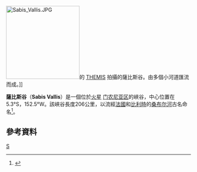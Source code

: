 {{coord|5.3|S|152.5|W|globe:Mars_scale:100000|display=title|name=薩比斯谷（Sabis Vallis）}}
[[Image:Sabis_Vallis.JPG|200px]]的 [[熱輻射成像系統|THEMIS]] 拍攝的薩比斯谷。由多個小河道匯流而成。]]

'''薩比斯谷'''（'''Sabis Vallis'''）是一個位於[[火星|火星]] [[门农尼亚区|门农尼亚区]]的峽谷，中心位置在5.3°S，152.5°W。該峽谷長度206公里，以流經[[法國|法國]]和[[比利時|比利時]]的[[桑布尔河|桑布尔河]]古名命名<ref>{{Cite web |url=http://planetarynames.wr.usgs.gov/ |title=存档副本 |accessdate=2020-09-18 |archive-date=2015-05-26 |archive-url=https://web.archive.org/web/20150526164842/http://planetarynames.wr.usgs.gov/ |dead-url=no }}</ref>。

==參考資料==
{{reflist}}

[[Category:火星峽谷|S]]

{{Mars-stub}}